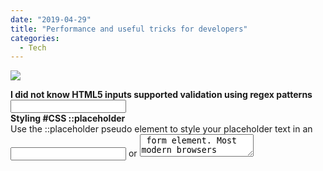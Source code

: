 ---
date: "2019-04-29"
title: "Performance and useful tricks for developers"
categories:
  - Tech
---

![](./joshua-aragon-1247600-unsplash.jpg)

**I did not know HTML5 inputs supported validation using regex patterns**  
<input type="text" id="uname" name="uname" pattern="[a-zA-Z0-9]+" minlength="4" maxlength="10">  
**Styling #CSS ::placeholder**  
Use the ::placeholder pseudo element to style your placeholder text in an <input> or <textarea> form element. Most modern browsers support this, but for older browsers, vendor prefixes will be required.  
**Add subject and body to mailto links**  
<a href=”mailto:info@example.com?subject=Check this&body=Hey, check this out.”>Email us</a>  
**Native img lazy-loading**  
Native <img> lazy-loading is coming to the web! https://bit.ly/loading-attribute … <img loading=lazy> defers offscreen images until the user scrolls near them. Shipping in Chrome ~75  
**Preload scripts**  
Is JavaScript critical for your site to be interactive? <link rel=preload> can load these scripts at a higher priority: https://bit.ly/rel-preload . Improved Twitter Lite’s time to interactive by 36%, Tinder’s first contentful paint by 30%.  
**Preconnect to styles and scripts**  
<link rel=preconnect> is great for eliminating costly round-trips to important domains from the critical path: https://bit.ly/preconnect . Improved our Time To Interactive on http://Chrome.com  by almost ~1s.  
**Importance of a resource**  
Priority Hints: hint the `importance` of a resource to prioritize downloading it sooner/later: <img importance=low> <img importance=high> <img importance=auto> (default) Works on <img>, <link> and fetch()  


